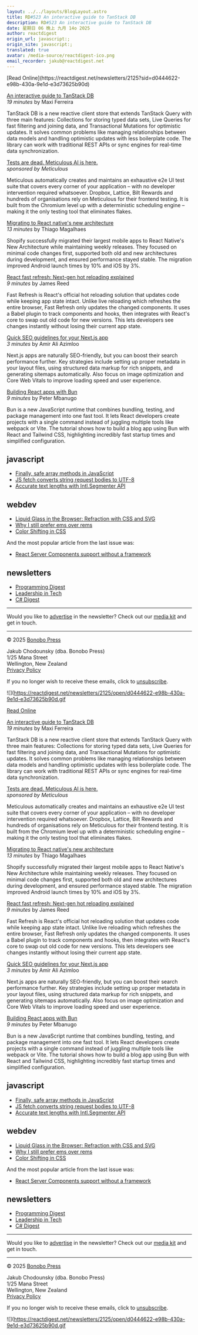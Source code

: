 ```yaml
---
layout: ../../layouts/BlogLayout.astro
title: RD#523 An interactive guide to TanStack DB
description: RD#523 An interactive guide to TanStack DB
date: 星期日 06 晚上 九月 14o 2025
author: reactdigest
origin_url: javascript:;
origin_site: javascript:;
translated: true
avatar: /media-source/reactdigest-ico.png
email_recorder: jakub@reactdigest.net
---
```



<Reference client:only="react" title="RD#523 An interactive guide to TanStack DB" url="javascript:;" />

<Detail client:only="react">
	[Read Online](https://reactdigest.net/newsletters/2125?sid=d0444622-e98b-430a-9e1d-e3d73625b90d)

[An interactive guide to TanStack DB](https://reactdigest.net/links/20243/d0444622-e98b-430a-9e1d-e3d73625b90d/email)  
_19 minutes_ by Maxi Ferreira

TanStack DB is a new reactive client store that extends TanStack Query with three main features: Collections for storing typed data sets, Live Queries for fast filtering and joining data, and Transactional Mutations for optimistic updates. It solves common problems like managing relationships between data models and handling optimistic updates with less boilerplate code. The library can work with traditional REST APIs or sync engines for real-time data synchronization.

[Tests are dead. Meticulous AI is here.](https://reactdigest.net/links/20244/d0444622-e98b-430a-9e1d-e3d73625b90d/email)  
_sponsored by Meticulous_

Meticulous automatically creates and maintains an exhaustive e2e UI test suite that covers every corner of your application – with no developer intervention required whatsoever. Dropbox, Lattice, Bilt Rewards and hundreds of organisations rely on Meticulous for their frontend testing. It is built from the Chromium level up with a deterministic scheduling engine – making it the only testing tool that eliminates flakes.

[Migrating to React native's new architecture](https://reactdigest.net/links/20245/d0444622-e98b-430a-9e1d-e3d73625b90d/email)  
_13 minutes_ by Thiago Magalhaes

Shopify successfully migrated their largest mobile apps to React Native's New Architecture while maintaining weekly releases. They focused on minimal code changes first, supported both old and new architectures during development, and ensured performance stayed stable. The migration improved Android launch times by 10% and iOS by 3%.

[React fast refresh: Next-gen hot reloading explained](https://reactdigest.net/links/20246/d0444622-e98b-430a-9e1d-e3d73625b90d/email)  
_9 minutes_ by James Reed

Fast Refresh is React's official hot reloading solution that updates code while keeping app state intact. Unlike live reloading which refreshes the entire browser, Fast Refresh only updates the changed components. It uses a Babel plugin to track components and hooks, then integrates with React's core to swap out old code for new versions. This lets developers see changes instantly without losing their current app state.

[Quick SEO guidelines for your Next.js app](https://reactdigest.net/links/20247/d0444622-e98b-430a-9e1d-e3d73625b90d/email)  
_3 minutes_ by Amir Ali Azimloo

Next.js apps are naturally SEO-friendly, but you can boost their search performance further. Key strategies include setting up proper metadata in your layout files, using structured data markup for rich snippets, and generating sitemaps automatically. Also focus on image optimization and Core Web Vitals to improve loading speed and user experience.

[Building React apps with Bun](https://reactdigest.net/links/20248/d0444622-e98b-430a-9e1d-e3d73625b90d/email)  
_9 minutes_ by Peter Mbanugo

Bun is a new JavaScript runtime that combines bundling, testing, and package management into one fast tool. It lets React developers create projects with a single command instead of juggling multiple tools like webpack or Vite. The tutorial shows how to build a blog app using Bun with React and Tailwind CSS, highlighting incredibly fast startup times and simplified configuration.

## javascript

*   [Finally, safe array methods in JavaScript](https://reactdigest.net/links/20249/d0444622-e98b-430a-9e1d-e3d73625b90d/email)
*   [JS fetch converts string request bodies to UTF-8](https://reactdigest.net/links/20250/d0444622-e98b-430a-9e1d-e3d73625b90d/email)
*   [Accurate text lengths with Intl.Segmenter API](https://reactdigest.net/links/20251/d0444622-e98b-430a-9e1d-e3d73625b90d/email)

## webdev

*   [Liquid Glass in the Browser: Refraction with CSS and SVG](https://reactdigest.net/links/20252/d0444622-e98b-430a-9e1d-e3d73625b90d/email)
*   [Why I still prefer ems over rems](https://reactdigest.net/links/20253/d0444622-e98b-430a-9e1d-e3d73625b90d/email)
*   [Color Shifting in CSS](https://reactdigest.net/links/20254/d0444622-e98b-430a-9e1d-e3d73625b90d/email)

And the most popular article from the last issue was:

*   [React Server Components support without a framework](https://reactdigest.net/links/20255/d0444622-e98b-430a-9e1d-e3d73625b90d/email)

## newsletters

*   [Programming Digest](https://programmingdigest.net/?utm_medium=campaign&utm_source=react)
*   [Leadership in Tech](https://leadershipintech.com/?utm_medium=campaign&utm_source=react)
*   [C# Digest](https://csharpdigest.net/?utm_medium=campaign&utm_source=react)

* * *

Would you like to [advertise](https://bonobopress.com/) in the newsletter? Check out our [media kit](https://bonobopress.com/media-kit/) and get in touch.

* * *

© 2025 [Bonobo Press](https://bonobopress.com/)

Jakub Chodounsky (dba. Bonobo Press)  
1/25 Mana Street  
Wellington, New Zealand  
[Privacy Policy](https://reactdigest.net/privacy)

If you no longer wish to receive these emails, click to [unsubscribe](https://reactdigest.net/subscribers/d0444622-e98b-430a-9e1d-e3d73625b90d/unsubscribe).

![](https://reactdigest.net/newsletters/2125/open/d0444622-e98b-430a-9e1d-e3d73625b90d.gif
</Detail>

[Read Online](https://reactdigest.net/newsletters/2125?sid=d0444622-e98b-430a-9e1d-e3d73625b90d)

[An interactive guide to TanStack DB](https://reactdigest.net/links/20243/d0444622-e98b-430a-9e1d-e3d73625b90d/email)\
*19 minutes* by Maxi Ferreira

TanStack DB is a new reactive client store that extends TanStack Query with three main features: Collections for storing typed data sets, Live Queries for fast filtering and joining data, and Transactional Mutations for optimistic updates. It solves common problems like managing relationships between data models and handling optimistic updates with less boilerplate code. The library can work with traditional REST APIs or sync engines for real-time data synchronization.

[Tests are dead. Meticulous AI is here.](https://reactdigest.net/links/20244/d0444622-e98b-430a-9e1d-e3d73625b90d/email)\
*sponsored by Meticulous*

Meticulous automatically creates and maintains an exhaustive e2e UI test suite that covers every corner of your application – with no developer intervention required whatsoever. Dropbox, Lattice, Bilt Rewards and hundreds of organisations rely on Meticulous for their frontend testing. It is built from the Chromium level up with a deterministic scheduling engine – making it the only testing tool that eliminates flakes.

[Migrating to React native's new architecture](https://reactdigest.net/links/20245/d0444622-e98b-430a-9e1d-e3d73625b90d/email)\
*13 minutes* by Thiago Magalhaes

Shopify successfully migrated their largest mobile apps to React Native's New Architecture while maintaining weekly releases. They focused on minimal code changes first, supported both old and new architectures during development, and ensured performance stayed stable. The migration improved Android launch times by 10% and iOS by 3%.

[React fast refresh: Next-gen hot reloading explained](https://reactdigest.net/links/20246/d0444622-e98b-430a-9e1d-e3d73625b90d/email)\
*9 minutes* by James Reed

Fast Refresh is React's official hot reloading solution that updates code while keeping app state intact. Unlike live reloading which refreshes the entire browser, Fast Refresh only updates the changed components. It uses a Babel plugin to track components and hooks, then integrates with React's core to swap out old code for new versions. This lets developers see changes instantly without losing their current app state.

[Quick SEO guidelines for your Next.js app](https://reactdigest.net/links/20247/d0444622-e98b-430a-9e1d-e3d73625b90d/email)\
*3 minutes* by Amir Ali Azimloo

Next.js apps are naturally SEO-friendly, but you can boost their search performance further. Key strategies include setting up proper metadata in your layout files, using structured data markup for rich snippets, and generating sitemaps automatically. Also focus on image optimization and Core Web Vitals to improve loading speed and user experience.

[Building React apps with Bun](https://reactdigest.net/links/20248/d0444622-e98b-430a-9e1d-e3d73625b90d/email)\
*9 minutes* by Peter Mbanugo

Bun is a new JavaScript runtime that combines bundling, testing, and package management into one fast tool. It lets React developers create projects with a single command instead of juggling multiple tools like webpack or Vite. The tutorial shows how to build a blog app using Bun with React and Tailwind CSS, highlighting incredibly fast startup times and simplified configuration.

## javascript

* [Finally, safe array methods in JavaScript](https://reactdigest.net/links/20249/d0444622-e98b-430a-9e1d-e3d73625b90d/email)
* [JS fetch converts string request bodies to UTF-8](https://reactdigest.net/links/20250/d0444622-e98b-430a-9e1d-e3d73625b90d/email)
* [Accurate text lengths with Intl.Segmenter API](https://reactdigest.net/links/20251/d0444622-e98b-430a-9e1d-e3d73625b90d/email)

## webdev

* [Liquid Glass in the Browser: Refraction with CSS and SVG](https://reactdigest.net/links/20252/d0444622-e98b-430a-9e1d-e3d73625b90d/email)
* [Why I still prefer ems over rems](https://reactdigest.net/links/20253/d0444622-e98b-430a-9e1d-e3d73625b90d/email)
* [Color Shifting in CSS](https://reactdigest.net/links/20254/d0444622-e98b-430a-9e1d-e3d73625b90d/email)

And the most popular article from the last issue was:

* [React Server Components support without a framework](https://reactdigest.net/links/20255/d0444622-e98b-430a-9e1d-e3d73625b90d/email)

## newsletters

* [Programming Digest](https://programmingdigest.net/?utm_medium=campaign\&utm_source=react)
* [Leadership in Tech](https://leadershipintech.com/?utm_medium=campaign\&utm_source=react)
* [C# Digest](https://csharpdigest.net/?utm_medium=campaign\&utm_source=react)

***

Would you like to [advertise](https://bonobopress.com/) in the newsletter? Check out our [media kit](https://bonobopress.com/media-kit/) and get in touch.

***

© 2025 [Bonobo Press](https://bonobopress.com/)

Jakub Chodounsky (dba. Bonobo Press)\
1/25 Mana Street\
Wellington, New Zealand\
[Privacy Policy](https://reactdigest.net/privacy)

If you no longer wish to receive these emails, click to [unsubscribe](https://reactdigest.net/subscribers/d0444622-e98b-430a-9e1d-e3d73625b90d/unsubscribe).

!\[]\(https://reactdigest.net/newsletters/2125/open/d0444622-e98b-430a-9e1d-e3d73625b90d.gif


